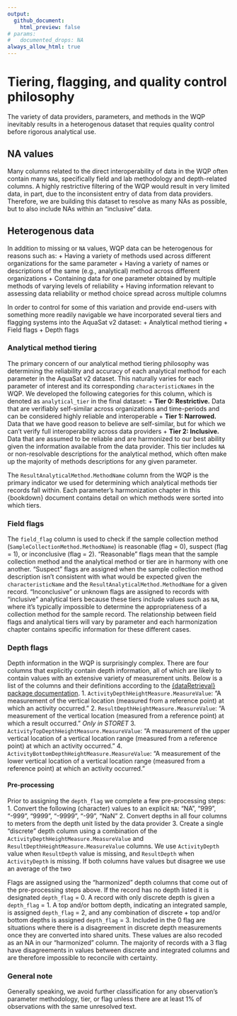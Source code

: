 ```yaml
---
output:
  github_document:
    html_preview: false
# params:
#   documented_drops: NA
always_allow_html: true
---
```

# Tiering, flagging, and quality control philosophy 

The variety of data providers, parameters, and methods in the WQP inevitably results in a heterogenous dataset that requies quality control before rigorous analytical use.

## NA values
Many columns related to the direct interoperability of data in the WQP often contain many `NA`s, specifically field and lab methodology and depth-related columns. A highly restrictive filtering of the WQP would result in very limited data, in part, due to the inconsistent entry of data from data providers. Therefore, we are building this dataset to resolve as many NAs as possible, but to also include NAs within an "inclusive" data.

## Heterogenous data
In addition to missing or `NA` values, WQP data can be heterogenous for reasons such as: 
+ Having a variety of methods used across different organizations for the same parameter
+ Having a variety of names or descriptions of the same (e.g., analytical) method across different organizations
+ Containing data for one parameter obtained by multiple methods of varying levels of reliability
+ Having information relevant to assessing data reliability or method choice spread across multiple columns

In order to control for some of this variation and provide end-users with something more readily navigable we have incorporated several tiers and flagging systems into the AquaSat v2 dataset:
+ Analytical method tiering
+ Field flags
+ Depth flags

### Analytical method tiering
The primary concern of our analytical method tiering philosophy was determining the reliability and accuracy of each analytical method for each parameter in the AquaSat v2 dataset. This naturally varies for each parameter of interest and its corresponding `characteristicNames` in the WQP. We developed the following categories for this column, which is denoted as `analytical_tier` in the final dataset: 
+ **Tier 0: Restrictive.** Data that are verifiably self-similar across organizations and time-periods and can be considered highly reliable and interoperable
+ **Tier 1: Narrowed.** Data that we have good reason to believe are self-similar, but for which we can’t verify full interoperability across data providers
+ **Tier 2: Inclusive.** Data that are assumed to be reliable and are harmonized to our best ability given the information available from the data provider. This tier includes `NA` or non-resolvable descriptions for the analytical method, which often make up the majority of methods descriptions for any given parameter.

The `ResultAnalyticalMethod.MethodName` column from the WQP is the primary indicator we used for determining which analytical methods tier records fall within. Each parameter's harmonization chapter in this {bookdown} document contains detail on which methods were sorted into which tiers.

### Field flags
The `field_flag` column is used to check if the sample collection method (`SampleCollectionMethod.MethodName`) is reasonable (flag = 0), suspect (flag = 1), or inconclusive (flag = 2).  "Reasonable" flags mean that the sample collection method and the analytical method or tier are in harmony with one another. "Suspect" flags are assigned when the sample collection method description isn’t consistent with what would be expected given the `characteristicName` and the `ResultAnalyticalMethod.MethodName` for a given record. "Inconclusive" or unknown flags are assigned to records with "inclusive" analytical tiers because these tiers include values such as `NA`, where it's typically impossible to determine the appropriateness of a collection method for the sample record. The relationship between field flags and analytical tiers will vary by parameter and each harmonization chapter contains specific information for these different cases.

### Depth flags
Depth information in the WQP is surprisingly complex. There are four columns that explicitly contain depth information, all of which are likely to contain values with an extensive variety of measurement units. Below is a list of the columns and their definitions according to the [{dataRetrieval} package documentation](https://rconnect.usgs.gov/dataRetrieval/reference/readWQPqw.html).
1. `ActivityDepthHeightMeasure.MeasureValue`: "A measurement of the vertical location (measured from a reference point) at which an activity occurred."
2. `ResultDepthHeightMeasure.MeasureValue`: "A measurement of the vertical location (measured from a reference point) at which a result occurred." *Only in STORET*
3. `ActivityTopDepthHeightMeasure.MeasureValue`: "A measurement of the upper vertical location of a vertical location range (measured from a reference point) at which an activity occurred."
4. `ActivityBottomDepthHeightMeasure.MeasureValue`: "A measurement of the lower vertical location of a vertical location range (measured from a reference point) at which an activity occurred."

#### Pre-processing
Prior to assigning the `depth_flag` we complete a few pre-processing steps:
1. Convert the following (character) values to an explicit `NA`: "NA", "999", "-999", "9999", "-9999", "-99", "NaN"
2. Convert depths in all four columns to meters from the depth unit listed by the data provider
3. Create a single "discrete" depth column using a combination of the `ActivityDepthHeightMeasure.MeasureValue` and `ResultDepthHeightMeasure.MeasureValue` columns. We use `ActivityDepth` value when `ResultDepth` value is missing, and `ResultDepth` when `ActivityDepth` is missing. If both columns have values but disagree we use an average of the two

Flags are assigned using the "harmonized" depth columns that come out of the pre-processing steps above. If the record has no depth listed it is designated `depth_flag` = 0. A record with only discrete depth is given a `depth_flag` = 1. A top and/or bottom depth, indicating an integrated sample, is assigned `depth_flag` = 2, and any combination of discrete + top and/or bottom depths is assigned `depth_flag` = 3. Included in the 0 flag are situations where there is a disagreement in discrete depth measurements once they are converted into shared units. These values are also recoded as an NA in our "harmonized" column. The majority of records with a 3 flag have disagreements in values between discrete and integrated columns and are therefore impossible to reconcile with certainty. 

### General note
Generally speaking, we avoid further classification for any observation's parameter methodology, tier, or flag unless there are at least 1% of observations with the same unresolved text.

